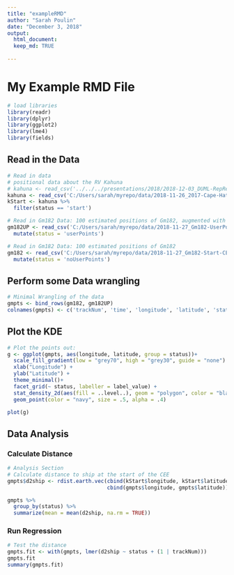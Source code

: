 ```yaml
---
title: "exampleRMD"
author: "Sarah Poulin"
date: "December 3, 2018"
output: 
  html_document:
  keep_md: TRUE
  
---
```

# My Example RMD File
```r
# load libraries 
library(readr)
library(dplyr)
library(ggplot2)
library(lme4)
library(fields)

```

## Read in the Data

```r
# Read in data
# positional data about the RV Kahuna
# kahuna <- read_csv('../../../presentations/2018/2018-12-03_DUML-RepResearch/data/2018-11-26_2017-Cape-Hatteras-BRS-kahuna-CEE.csv') 
kahuna <- read_csv('C:/Users/sarah/myrepo/data/2018-11-26_2017-Cape-Hatteras-BRS-kahuna-CEE.csv')
kStart <- kahuna %>% 
  filter(status == 'start')

# Read in Gm182 Data: 100 estimated positions of Gm182, augmented with focal follow data
gm182UP <- read_csv('C:/Users/sarah/myrepo/data/2018-11-27_Gm182-UserPoints-Start-CEE-Locations-Kahuna.csv') %>% 
  mutate(status = 'userPoints')

# Read in Gm182 Data: 100 estimated positions of Gm182
gm182 <- read_csv('C:/Users/sarah/myrepo/data/2018-11-27_Gm182-Start-CEE-Locations-Kahuna.csv') %>% 
  mutate(status = 'noUserPoints')

```

## Perform some Data wrangling

```r

# Minimal Wrangling of the data
gmpts <- bind_rows(gm182, gm182UP)
colnames(gmpts) <- c('trackNum', 'time', 'longitude', 'latitude', 'status')
```

## Plot the KDE 

```r
# Plot the points out:
g <- ggplot(gmpts, aes(longitude, latitude, group = status))+
  scale_fill_gradient(low = "grey70", high = "grey30", guide = "none") +
  xlab("Longitude") +
  ylab("Latitude") +
  theme_minimal()+
  facet_grid(~ status, labeller = label_value) +
  stat_density_2d(aes(fill = ..level..), geom = "polygon", color = "black", size = 0.2, alpha = 0.5) +
  geom_point(color = "navy", size = .5, alpha = .4)

plot(g)
```

## Data Analysis

### Calculate Distance
```r

# Analysis Section
# Calculate distance to ship at the start of the CEE
gmpts$d2ship <- rdist.earth.vec(cbind(kStart$longitude, kStart$latitude), 
                                cbind(gmpts$longitude, gmpts$latitude))

gmpts %>% 
  group_by(status) %>% 
  summarize(mean = mean(d2ship, na.rm = TRUE))
```

### Run Regression 
```r
# Test the distance
gmpts.fit <- with(gmpts, lmer(d2ship ~ status + (1 | trackNum)))
gmpts.fit
summary(gmpts.fit)
```

